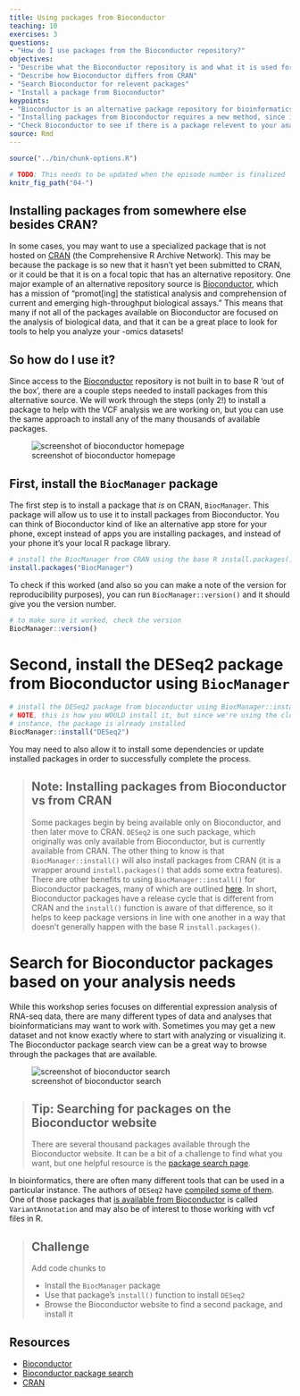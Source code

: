 ```yaml
---
title: Using packages from Bioconductor
teaching: 10
exercises: 3
questions:
- "How do I use packages from the Bioconductor repository?"
objectives:
- "Describe what the Bioconductor repository is and what it is used for"
- "Describe how Bioconductor differs from CRAN"
- "Search Bioconductor for relevent packages"
- "Install a package from Bioconductor"
keypoints:
- "Bioconductor is an alternative package repository for bioinformatics packages."
- "Installing packages from Bioconductor requires a new method, since it is not compatible with the `install.packages()` function used for CRAN."
- "Check Bioconductor to see if there is a package relevent to your analysis before writing code yourself."
source: Rmd
---
```


```r
source("../bin/chunk-options.R")

# TODO: This needs to be updated when the episode number is finalized
knitr_fig_path("04-")
```

<!-- example of rendered lesson https://datacarpentry.org/genomics-r-intro/02-r-basics/index.html -->

## Installing packages from somewhere else besides CRAN?

In some cases, you may want to use a specialized package that is not hosted on [CRAN](https://cran.r-project.org/) (the Comprehensive R Archive Network). This may be because the package is so new that it hasn't yet been submitted to CRAN, or it could be that it is on a focal topic that has an alternative repository. One major example of an alternative repository source is [Bioconductor](https://bioconductor.org/), which has a mission of "promot[ing] the statistical analysis and comprehension of current and emerging high-throughput biological assays." This means that many if not all of the packages available on Bioconductor are focused on the analysis of biological data, and that it can be a great place to look for tools to help you analyze your -omics datasets!

## So how do I use it?

Since access to the [Bioconductor](https://bioconductor.org/) repository is not built in to base R 'out of the box', there are a couple steps needed to install packages from this alternative source. We will work through the steps (only 2!) to install a package to help with the VCF analysis we are working on, but you can use the same approach to install any of the many thousands of available packages.

![screenshot of bioconductor homepage](images/bioconductor_website_screenshot.jpg)

## First, install the `BiocManager` package

The first step is to install a package that *is* on CRAN, `BiocManager`. This package will allow us to use it to install packages from Bioconductor. You can think of Bioconductor kind of like an alternative app store for your phone, except instead of apps you are installing packages, and instead of your phone it's your local R package library.

```r
# install the BiocManager from CRAN using the base R install.packages() function
install.packages("BiocManager")
```

To check if this worked (and also so you can make a note of the version for reproducibility purposes), you can run `BiocManager::version()` and it should give you the version number.

```r
# to make sure it worked, check the version
BiocManager::version()
```

# Second, install the DESeq2 package from Bioconductor using `BiocManager`

```r
# install the DESeq2 package from bioconductor using BiocManager::install()
# NOTE, this is how you WOULD install it, but since we're using the cloud
# instance, the package is already installed
BiocManager::install("DESeq2")
```
You may need to also allow it to install some dependencies or update installed packages in order to successfully complete the process.

> ## Note: Installing packages from Bioconductor vs from CRAN
>
> Some packages begin by being available only on Bioconductor, and then later move to CRAN. `DESeq2` is one such package, which originally was only available from Bioconductor, but is currently available from CRAN. The other thing to know is that `BiocManager::install()` will also install packages from CRAN (it is a wrapper around `install.packages()` that adds some extra features). There are other benefits to using `BiocManager::install()` for Bioconductor packages, many of which are outlined [here](https://www.bioconductor.org/install/). In short, Bioconductor packages have a release cycle that is different from CRAN and the `install()` function is aware of that difference, so it helps to keep package versions in line with one another in a way that doesn't generally happen with the base R `install.packages()`.
>



# Search for Bioconductor packages based on your analysis needs

While this workshop series focuses on differential expression analysis of RNA-seq data, there are many different types of data and analyses that bioinformaticians may want to work with. Sometimes you may get a new dataset and not know exactly where to start with analyzing or visualizing it. The Bioconductor package search view can be a great way to browse through the packages that are available.

![screenshot of bioconductor search](images/bioconductor_search.jpg)

> ## Tip: Searching for packages on the Bioconductor website
>
> There are several thousand packages available through the Bioconductor website. It can be a bit of a challenge to find what you want, but one helpful resource is the [package search page](https://bioconductor.org/packages/release/BiocViews.html#___Software).
>


In bioinformatics, there are often many different tools that can be used in a particular instance. The authors of `DESeq2` have [compiled some of them](https://github.com/knausb/DESeq2#software-that-produce-vcf-files). One of those packages that [is available from Bioconductor](https://bioconductor.org/packages/release/bioc/html/VariantAnnotation.html) is called `VariantAnnotation` and may also be of interest to those working with vcf files in R.

> ## Challenge
>
> Add code chunks to
>
> - Install the `BiocManager` package
> - Use that package's `install()` function to install `DESeq2`
> - Browse the Bioconductor website to find a second package, and install it


## Resources

- [Bioconductor](https://bioconductor.org/)
- [Bioconductor package search](https://bioconductor.org/packages/release/BiocViews.html#___Software)
- [CRAN](https://cran.r-project.org/)
